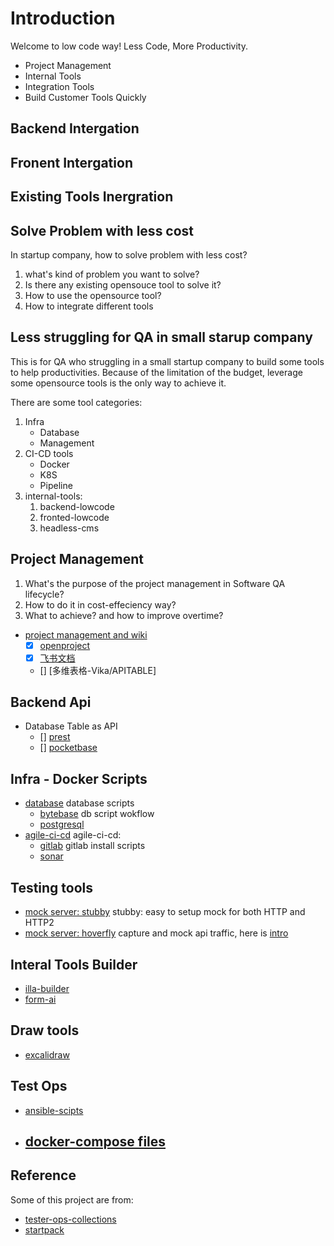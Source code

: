 # Introduction
 
Welcome to low code way! Less Code, More Productivity.

- Project Management
- Internal Tools
- Integration Tools
- Build Customer Tools Quickly


## Backend Intergation

## Fronent Intergation

## Existing Tools Inergration

## Solve Problem with less cost

In startup company, how to solve problem with less cost?

1. what's kind of problem you want to solve?
2. Is there any existing opensouce tool to solve it?
3. How to use the opensource tool?
4. How to integrate different tools

## Less struggling for QA in small starup company 

This is for QA who struggling in a small startup company to build some tools to help productivities.
Because of the limitation of the budget, leverage some opensource tools is the only way to achieve it.

There are some tool categories:

1. Infra
   * Database
   * Management
2. CI-CD tools
   * Docker
   * K8S
   * Pipeline
3. internal-tools: 
   1. backend-lowcode
   2. fronted-lowcode
   3. headless-cms

## Project Management

1. What's the purpose of the project management in Software QA lifecycle?
2. How to do it in cost-effeciency way?
3. What to achieve? and how to improve overtime?

- [project management and wiki](agile-ci-cd/agile)
  - [X] [openproject](./qa-lowcode/project-management/openproject/openproject.md)
  - [X] [飞书文档](./qa-lowcode/project-management/feishu/feishu-table.md)
  - [] [多维表格-Vika/APITABLE]

## Backend Api

- Database Table as API
  - [] [prest]()
  - [] [pocketbase]()
## Infra - Docker Scripts

- [database](db-ops/db) database scripts
  - [bytebase](db-ops/bytebase) db script wokflow
  - [postgresql]()
- [agile-ci-cd](agile-ci-cd) agile-ci-cd:
  - [gitlab](agile-ci-cd/gitlab) gitlab install scripts
  - [sonar](agile-ci-cd/sonar/)

## Testing tools

- [mock server: stubby](testing/mock-server/stubby/) stubby: easy to setup mock for both HTTP and HTTP2
- [mock server: hoverfly](testing/mock-server/hoverfly) capture and mock api traffic, here is [intro](docs/qa-lowcode/mock/hoverfly.md)

## Interal Tools Builder

- [illa-builder](fullstack-lowcode/illa-builder)
- [form-ai](https://github.com/AOT-Technologies/forms-flow-ai.git)
## Draw tools

- [excalidraw](https://github.com/excalidraw/excalidraw)
## Test Ops

- [ansible-scipts](tester-ops/ansible)
- [docker-compose files](tester-ops/dockers)
  - 
## Reference

Some of this project are from:
- [tester-ops-collections](http://github.com/qdriven/tester-ops-collections)
- [startpack](https://github.com/tldr-devops/startpack.git)

